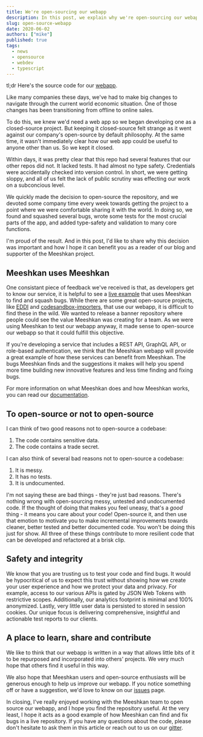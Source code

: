 ```yaml
---
title: We're open-sourcing our webapp
description: In this post, we explain why we're open-sourcing our webapp and how we hope it will be helpful.
slug: open-source-webapp
date: 2020-06-02
authors: ["mike"]
published: true
tags:
  - news
  - opensource
  - webdev
  - typescript
---
```


tl;dr Here's the source code for our [webapp](https://github.com/meeshkan/webapp).

Like many companies these days, we've had to make big changes to navigate through the current world economic situation. One of those changes has been transitioning from offline to online sales.

To do this, we knew we'd need a web app so we began developing one as a closed-source project. But keeping it closed-source felt strange as it went against our company's open-source by default philosophy. At the same time, it wasn't immediately clear how our web app could be useful to anyone other than us. So we kept it closed.

Within days, it was pretty clear that this repo had several features that our other repos did not. It lacked tests. It had almost no type safety. Credentials were accidentally checked into version control. In short, we were getting sloppy, and all of us felt the lack of public scrutiny was effecting our work on a subconcious level.

We quickly made the decision to open-source the repository, and we devoted some company time every week towards getting the project to a point where we were comfortable sharing it with the world. In doing so, we found and squashed several bugs, wrote some tests for the most crucial parts of the app, and added type-safety and validation to many core functions.

I'm proud of the result. And in this post, I'd like to share why this decision was important and how I hope it can benefit you as a reader of our blog and supporter of the Meeshkan project.

## Meeshkan uses Meeshkan

One consistant piece of feedback we've received is that, as developers get to know our service, it is helpful to see a [live example](https://github.com/meeshkan/webapp) that uses Meeshkan to find and squash bugs. While there are some great open-source projects, like [EDDI](https://github.com/labsai/eddi) and [codesandbox-importers](https://github.com/codesandbox/codesandbox-importers), that use our webapp, it is difficult to find these in the wild. We wanted to release a banner repository where people could see the value Meeshkan was creating for a team. As we were using Meeshkan to test our webapp anyway, it made sense to open-source our webapp so that it could fulfill this objective.

If you're developing a service that includes a REST API, GraphQL API, or role-based authentication, we think that the Meeshkan webapp will provide a great example of how these services can benefit from Meeshkan. The bugs Meeshkan finds and the suggestions it makes will help you spend more time building new innovative features and less time finding and fixing bugs.

For more information on what Meeshkan does and how Meeshkan works, you can read our [documentation](https://meeshkan.com/docs/).

## To open-source or not to open-source

I can think of two good reasons not to open-source a codebase:

1. The code contains sensitive data.
1. The code contains a trade secret.

I can also think of several bad reasons not to open-source a codebase:

1. It is messy.
1. It has no tests.
1. It is undocumented.

I'm not saying these are bad things - they're just bad reasons. There's nothing wrong with open-sourcing messy, untested and undocumented code. If the thought of doing that makes you feel uneasy, that's a _good_ thing - it means you care about your code! Open-source it, and then use that emotion to motivate you to make incremental improvements towards cleaner, better tested and better documented code. You won't be doing this just for show. All three of these things contribute to more resilient code that can be developed and refactored at a brisk clip.

## Safety and integrity

We know that you are trusting us to test your code and find bugs. It would be hypocritical of us to expect this trust without showing how we create your user experience and how we protect your data and privacy. For example, access to our various APIs is gated by JSON Web Tokens with restrictive scopes. Additionally, our analytics footprint is minimal and 100% anonymized. Lastly, very little user data is persisted to stored in session cookies. Our unique focus is delivering comprehensive, insightful and actionable test reports to our clients.

## A place to learn, share and contribute

We like to think that our webapp is written in a way that allows little bits of it to be repurposed and incorporated into others' projects. We very much hope that others find it useful in this way.

We also hope that Meeshkan users and open-source enthusiasts will be generous enough to help us improve our webapp. If you notice something off or have a suggestion, we'd love to know on our [issues](https://github.com/meeshkan/webapp/issues) page.

In closing, I've really enjoyed working with the Meeshkan team to open source our webapp, and I hope you find the repository useful. At the very least, I hope it acts as a good example of how Meeshkan can find and fix bugs in a live repository. If you have any questions about the code, please don't hesitate to ask them in this article or reach out to us on our [gitter](https://gitter.com/meeshkan).
